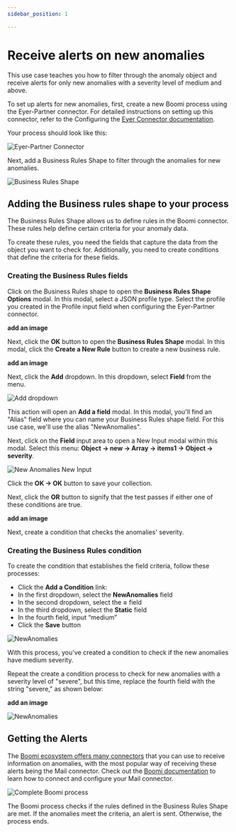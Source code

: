 ```yaml
---
sidebar_position: 1

---
```


# Receive alerts on new anomalies
This use case teaches you how to filter through the anomaly object and receive alerts for only new anomalies with a severity level of medium and above.

To set up alerts for new anomalies, first, create a new Boomi process using the Eyer-Partner connector.  For detailed instructions on setting up this connector, refer to the Configuring the [Eyer Connector documentation](https://eyer-docs.netlify.app/docs/getting-started-with-eyer/configuring-the-eyer-connector).

Your process should look like this:

![Eyer-Partner Connector](../img/image29.png)

Next, add a Business Rules Shape to filter through the anomalies for new anomalies.

![Business Rules Shape](../img/image30.png)

## Adding the Business rules shape to your process

The Business Rules Shape allows us to define rules in the Boomi connector. These rules help define certain criteria for your anomaly data.

To create these rules, you need the fields that capture the data from the object you want to check for. Additionally, you need to create conditions that define the criteria for these fields.

### Creating the Business Rules fields
Click on the Business Rules shape to open the **Business Rules Shape Options** modal. In this modal, select a JSON profile type. Select the profile you created in the Profile input field when configuring the Eyer-Partner connector.

**add an image**

Next, click the **OK** button to open the **Business Rules Shape** modal. In this modal, click the **Create a New Rule** button to create a new business rule.

**add an image**

Next, click the **Add** dropdown. In this dropdown, select **Field** from the menu. 


![Add dropdown](../img/image9.jpg)


This action will open an **Add a field** modal. In this modal, you'll find an "Alias" field where you can name your Business Rules shape field. For this use case, we'll use the alias "NewAnomalies".

Next, click on the **Field** input area to open a New Input modal within this modal. Select this menu: **Object -> new -> Array -> items1 -> Object -> severity**.


![New Anomalies New Input](../img/image26.jpg)


Click the **OK -> OK** button to save your collection.

Next, click the **OR** button to signify that the test passes if either one of these conditions are true. 


**add an image**


Next, create a condition that checks the anomalies' severity.

### Creating the Business Rules condition
To create the condition that establishes the field criteria, follow these processes:

* Click the **Add a Condition** link:
* In the first dropdown, select the **NewAnomalies** field
* In the second dropdown, select the **=** field
* In the third dropdown, select the **Static** field
* In the fourth field, input “medium”
* Click the **Save** button


![NewAnomalies](../img/image27.jpg)


With this process, you've created a condition to check if the new anomalies have medium severity. 

Repeat the create a condition process to check for new anomalies with a severity level of "severe", but this time, replace the fourth field with the string "severe," as shown below:


**add an image**



![NewAnomalies](../img/image21.jpg)



## Getting the Alerts

The [Boomi ecosystem offers many connectors](https://help.boomi.com/docs/atomsphere/integration/connectors/c-atm-connectors_bb305b35-0f13-4937-a918-f85dbbe1b27b/) that you can use to receive information on anomalies, with the most popular way of receiving these alerts being the Mail connector.  Check out the [Boomi documentation](https://help.boomi.com/docs/atomsphere/integration/connectors/r-atm-mail_connector_4e32e771-5351-4e2c-b1fd-d7bd1bd82f1a/#:~:text=Use%20the%20Mail%20connector%20to,exchanging%20data%20between%20trading%20partners.) to learn how to connect and configure your Mail connector.


![Complete Boomi process](../img/image17.jpg)


The Boomi process checks if the rules defined in the Business Rules Shape are met. If the anomalies meet the criteria, an alert is sent. Otherwise, the process ends.
